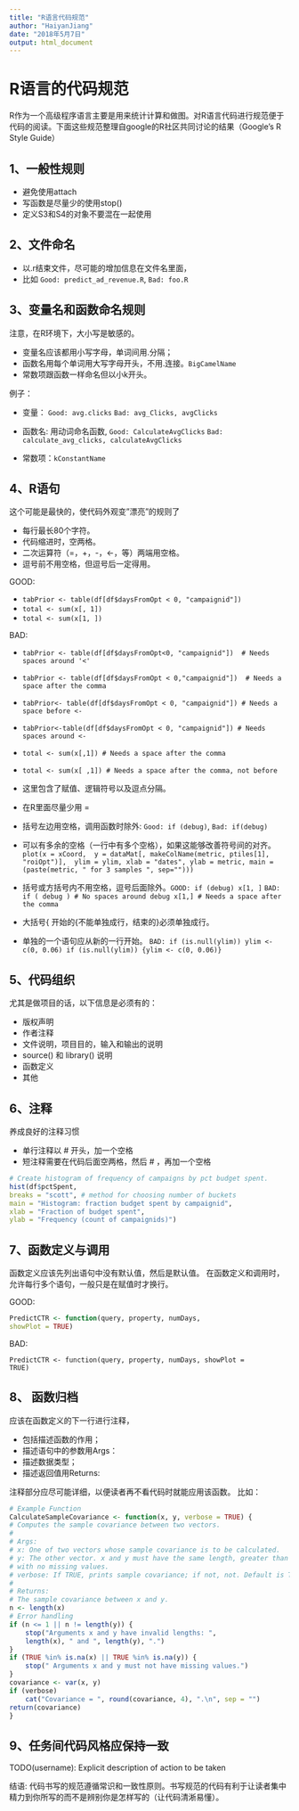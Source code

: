 ```yaml
---
title: "R语言代码规范"
author: "HaiyanJiang"
date: "2018年5月7日"
output: html_document
---
```


# R语言的代码规范
R作为一个高级程序语言主要是用来统计计算和做图。对R语言代码进行规范便于代码的阅读。下面这些规范整理自google的R社区共同讨论的结果（Google's R Style Guide）

## 1、一般性规则

- 避免使用attach
- 写函数是尽量少的使用stop()
- 定义S3和S4的对象不要混在一起使用


## 2、文件命名

- 以.r结束文件，尽可能的增加信息在文件名里面，
- 比如 `Good: predict_ad_revenue.R`, `Bad: foo.R`

## 3、变量名和函数命名规则
注意，在R环境下，大小写是敏感的。

- 变量名应该都用小写字母，单词间用.分隔；
- 函数名用每个单词用大写字母开头，不用.连接。`BigCamelName`
- 常数项跟函数一样命名但以小k开头。

例子：

+ 变量：
`Good:
avg.clicks
`
`
Bad:
avg_Clicks, avgClicks
`

+ 函数名: 用动词命名函数,
`Good:
CalculateAvgClicks
`
`
Bad:
calculate_avg_clicks, calculateAvgClicks
`


+ 常数项：`kConstantName`


## 4、R语句
这个可能是最快的，使代码外观变”漂亮”的规则了

- 每行最长80个字符。
- 代码缩进时，空两格。
- 二次运算符（=，+，-，<-，等）两端用空格。
- 逗号前不用空格，但逗号后一定得用。

GOOD:

- `tabPrior <- table(df[df$daysFromOpt < 0, "campaignid"])`
- `total <- sum(x[, 1])`
- `total <- sum(x[1, ])`


BAD:

- `tabPrior <- table(df[df$daysFromOpt<0, "campaignid"])  # Needs spaces around '<'`
- `tabPrior <- table(df[df$daysFromOpt < 0,"campaignid"])  # Needs a space after the comma`
- `tabPrior<- table(df[df$daysFromOpt < 0, "campaignid"]) # Needs a space before <-`
- `tabPrior<-table(df[df$daysFromOpt < 0, "campaignid"]) # Needs spaces around <-`
- `total <- sum(x[,1]) # Needs a space after the comma`
- `total <- sum(x[ ,1]) # Needs a space after the comma, not before`


- 这里包含了赋值、逻辑符号以及逗点分隔。
- 在R里面尽量少用 =
- 括号左边用空格，调用函数时除外: `Good: if (debug)`, `Bad: if(debug)`
- 可以有多余的空格（一行中有多个空格），如果这能够改善符号间的对齐。
`plot(x = xCoord, 
y = dataMat[, makeColName(metric, ptiles[1], "roiOpt")], 
ylim = ylim,
xlab = "dates",
ylab = metric,
main = (paste(metric, " for 3 samples ", sep="")))
`
- 括号或方括号内不用空格，逗号后面除外。`GOOD: if (debug) x[1, ]`
`BAD: 
if ( debug ) # No spaces around debug
x[1,] # Needs a space after the comma
`

- 大括号{ 开始的{不能单独成行，结束的}必须单独成行。

- 单独的一个语句应从新的一行开始。
`BAD:
if (is.null(ylim)) ylim <- c(0, 0.06)
if (is.null(ylim)) {ylim <- c(0, 0.06)}
`

## 5、代码组织
尤其是做项目的话，以下信息是必须有的：

- 版权声明
- 作者注释
- 文件说明，项目目的，输入和输出的说明
- source() 和 library() 说明
- 函数定义
- 其他


## 6、注释
养成良好的注释习惯

- 单行注释以 # 开头，加一个空格
- 短注释需要在代码后面空两格，然后 # ，再加一个空格
```r
# Create histogram of frequency of campaigns by pct budget spent.
hist(df$pctSpent, 
breaks = "scott", # method for choosing number of buckets
main = "Histogram: fraction budget spent by campaignid",
xlab = "Fraction of budget spent",
ylab = "Frequency (count of campaignids)")
```

## 7、函数定义与调用
函数定义应该先列出语句中没有默认值，然后是默认值。
在函数定义和调用时，允许每行多个语句，一般只是在赋值时才换行。

GOOD:
```r
PredictCTR <- function(query, property, numDays,
showPlot = TRUE)
```
BAD:
```
PredictCTR <- function(query, property, numDays, showPlot =
TRUE)
```

## 8、 函数归档

应该在函数定义的下一行进行注释，

- 包括描述函数的作用；
- 描述语句中的参数用Args：
- 描述数据类型；
- 描述返回值用Returns:

注释部分应尽可能详细，以便读者再不看代码时就能应用该函数。
比如：
```r
# Example Function
CalculateSampleCovariance <- function(x, y, verbose = TRUE) {
# Computes the sample covariance between two vectors.
#
# Args:
# x: One of two vectors whose sample covariance is to be calculated.
# y: The other vector. x and y must have the same length, greater than one,
# with no missing values.
# verbose: If TRUE, prints sample covariance; if not, not. Default is TRUE.
#
# Returns:
# The sample covariance between x and y.
n <- length(x)
# Error handling
if (n <= 1 || n != length(y)) {
    stop("Arguments x and y have invalid lengths: ",
    length(x), " and ", length(y), ".")
}
if (TRUE %in% is.na(x) || TRUE %in% is.na(y)) {
    stop(" Arguments x and y must not have missing values.")
}
covariance <- var(x, y)
if (verbose)
    cat("Covariance = ", round(covariance, 4), ".\n", sep = "")
return(covariance)
}
```

## 9、任务间代码风格应保持一致
TODO(username): Explicit description of action to be taken

结语:
代码书写的规范遵循常识和一致性原则。书写规范的代码有利于让读者集中精力到你所写的而不是辨别你是怎样写的（让代码清淅易懂）。

